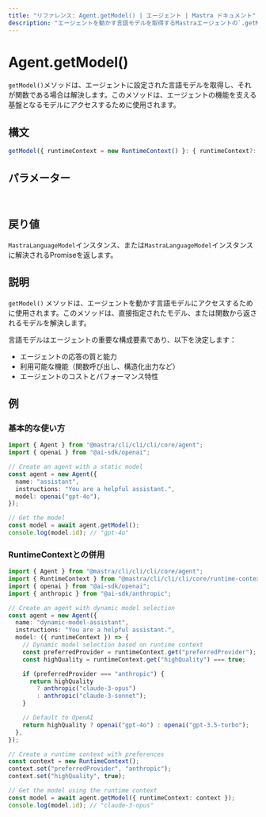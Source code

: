 ```yaml
---
title: "リファレンス: Agent.getModel() | エージェント | Mastra ドキュメント"
description: "エージェントを動かす言語モデルを取得するMastraエージェントの`.getModel()`メソッドに関するドキュメント。"
---
```


# Agent.getModel()

`getModel()`メソッドは、エージェントに設定された言語モデルを取得し、それが関数である場合は解決します。このメソッドは、エージェントの機能を支える基盤となるモデルにアクセスするために使用されます。

## 構文

```typescript
getModel({ runtimeContext = new RuntimeContext() }: { runtimeContext?: RuntimeContext } = {}): MastraLanguageModel | Promise<MastraLanguageModel>
```

## パラメーター

<br />
<PropertiesTable
  content={[
    {
      name: "runtimeContext",
      type: "RuntimeContext",
      isOptional: true,
      description:
        "依存性注入やコンテキスト情報のためのランタイムコンテキスト。",
    },
  ]}
/>

## 戻り値

`MastraLanguageModel`インスタンス、または`MastraLanguageModel`インスタンスに解決されるPromiseを返します。

## 説明

`getModel()` メソッドは、エージェントを動かす言語モデルにアクセスするために使用されます。このメソッドは、直接指定されたモデル、または関数から返されるモデルを解決します。

言語モデルはエージェントの重要な構成要素であり、以下を決定します：

- エージェントの応答の質と能力
- 利用可能な機能（関数呼び出し、構造化出力など）
- エージェントのコストとパフォーマンス特性

## 例

### 基本的な使い方

```typescript
import { Agent } from "@mastra/cli/cli/cli/core/agent";
import { openai } from "@ai-sdk/openai";

// Create an agent with a static model
const agent = new Agent({
  name: "assistant",
  instructions: "You are a helpful assistant.",
  model: openai("gpt-4o"),
});

// Get the model
const model = await agent.getModel();
console.log(model.id); // "gpt-4o"
```

### RuntimeContextとの併用

```typescript
import { Agent } from "@mastra/cli/cli/cli/core/agent";
import { RuntimeContext } from "@mastra/cli/cli/cli/core/runtime-context";
import { openai } from "@ai-sdk/openai";
import { anthropic } from "@ai-sdk/anthropic";

// Create an agent with dynamic model selection
const agent = new Agent({
  name: "dynamic-model-assistant",
  instructions: "You are a helpful assistant.",
  model: ({ runtimeContext }) => {
    // Dynamic model selection based on runtime context
    const preferredProvider = runtimeContext.get("preferredProvider");
    const highQuality = runtimeContext.get("highQuality") === true;

    if (preferredProvider === "anthropic") {
      return highQuality
        ? anthropic("claude-3-opus")
        : anthropic("claude-3-sonnet");
    }

    // Default to OpenAI
    return highQuality ? openai("gpt-4o") : openai("gpt-3.5-turbo");
  },
});

// Create a runtime context with preferences
const context = new RuntimeContext();
context.set("preferredProvider", "anthropic");
context.set("highQuality", true);

// Get the model using the runtime context
const model = await agent.getModel({ runtimeContext: context });
console.log(model.id); // "claude-3-opus"
```
